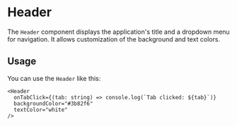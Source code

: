 
<Meta title="Components/Layout/Header" />

# Header

The `Header` component displays the application's title and a dropdown menu for navigation. It allows customization of the background and text colors.

## Usage

You can use the `Header` like this:

```tsx
<Header 
  onTabClick={(tab: string) => console.log(`Tab clicked: ${tab}`)} 
  backgroundColor="#3b82f6" 
  textColor="white" 
/>
